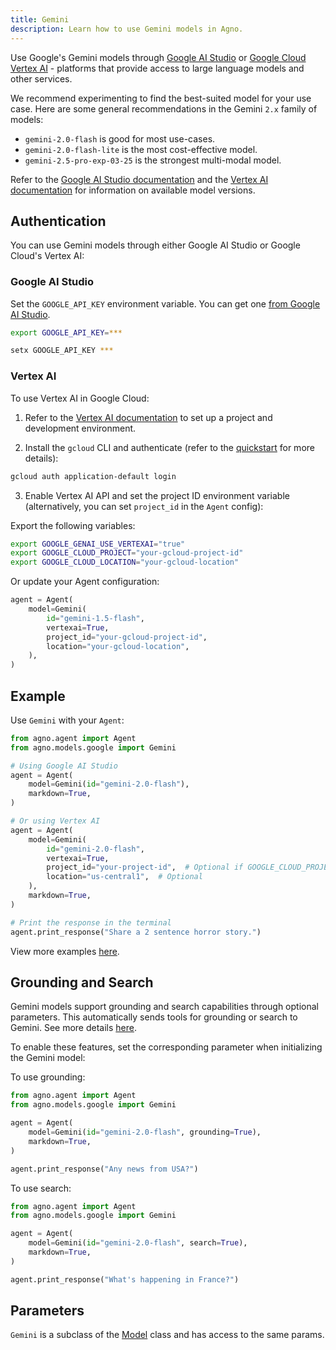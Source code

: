 ```yaml
---
title: Gemini
description: Learn how to use Gemini models in Agno.
---
```


Use Google's Gemini models through [Google AI Studio](https://ai.google.dev/gemini-api/docs) or [Google Cloud Vertex AI](https://cloud.google.com/vertex-ai/generative-ai/docs/overview) - platforms that provide access to large language models and other services.

We recommend experimenting to find the best-suited model for your use case. Here are some general recommendations in the Gemini `2.x` family of models:

- `gemini-2.0-flash` is good for most use-cases.
- `gemini-2.0-flash-lite` is the most cost-effective model.
- `gemini-2.5-pro-exp-03-25` is the strongest multi-modal model.

Refer to the [Google AI Studio documentation](https://ai.google.dev/gemini-api/docs/models) and the [Vertex AI documentation](https://cloud.google.com/vertex-ai/generative-ai/docs/learn/models) for information on available model versions.

## Authentication

You can use Gemini models through either Google AI Studio or Google Cloud's Vertex AI:

### Google AI Studio

Set the `GOOGLE_API_KEY` environment variable. You can get one [from Google AI Studio](https://ai.google.dev/gemini-api/docs/api-key).

<CodeGroup>

```bash Mac
export GOOGLE_API_KEY=***
```

```bash Windows
setx GOOGLE_API_KEY ***
```

</CodeGroup>

### Vertex AI

To use Vertex AI in Google Cloud:

1. Refer to the [Vertex AI documentation](https://cloud.google.com/vertex-ai/docs/start/cloud-environment) to set up a project and development environment.

2. Install the `gcloud` CLI and authenticate (refer to the [quickstart](https://cloud.google.com/vertex-ai/generative-ai/docs/start/quickstarts/quickstart-multimodal) for more details):

```bash
gcloud auth application-default login
```

3. Enable Vertex AI API and set the project ID environment variable (alternatively, you can set `project_id` in the `Agent` config):

Export the following variables:

```bash
export GOOGLE_GENAI_USE_VERTEXAI="true"
export GOOGLE_CLOUD_PROJECT="your-gcloud-project-id"
export GOOGLE_CLOUD_LOCATION="your-gcloud-location"
```

Or update your Agent configuration:

```python
agent = Agent(
    model=Gemini(
        id="gemini-1.5-flash",
        vertexai=True,
        project_id="your-gcloud-project-id",
        location="your-gcloud-location",
    ),
)
```

## Example

Use `Gemini` with your `Agent`:

<CodeGroup>

```python agent.py
from agno.agent import Agent
from agno.models.google import Gemini

# Using Google AI Studio
agent = Agent(
    model=Gemini(id="gemini-2.0-flash"),
    markdown=True,
)

# Or using Vertex AI
agent = Agent(
    model=Gemini(
        id="gemini-2.0-flash",
        vertexai=True,
        project_id="your-project-id",  # Optional if GOOGLE_CLOUD_PROJECT is set
        location="us-central1",  # Optional
    ),
    markdown=True,
)

# Print the response in the terminal
agent.print_response("Share a 2 sentence horror story.")
```

</CodeGroup>

<Note> View more examples [here](/examples/models/gemini/basic). </Note>

## Grounding and Search

Gemini models support grounding and search capabilities through optional parameters. This automatically sends tools for grounding or search to Gemini. See more details [here](https://ai.google.dev/gemini-api/docs/grounding?lang=python).

To enable these features, set the corresponding parameter when initializing the Gemini model:

To use grounding:

<CodeGroup>

```python
from agno.agent import Agent
from agno.models.google import Gemini

agent = Agent(
    model=Gemini(id="gemini-2.0-flash", grounding=True),
    markdown=True,
)

agent.print_response("Any news from USA?")
```

</CodeGroup>

To use search:

<CodeGroup>

```python
from agno.agent import Agent
from agno.models.google import Gemini

agent = Agent(
    model=Gemini(id="gemini-2.0-flash", search=True),
    markdown=True,
)

agent.print_response("What's happening in France?")
```

</CodeGroup>

## Parameters

<Snippet file="model-google-params.mdx" />

`Gemini` is a subclass of the [Model](/reference/models/model) class and has access to the same params.
